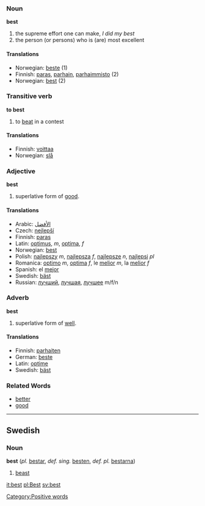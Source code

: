 ===Noun===
'''best'''
#the supreme effort one can make, ''I did my best''  
#the person (or persons) who is (are) most excellent 

====Translations====
*Norwegian: [[beste]] (1)
*Finnish: [[paras]], [[parhain]], [[parhaimmisto]] (2)
*Norwegian: [[best]] (2)

===Transitive verb===
'''to best'''
# to [[beat]] in a contest

====Translations====
*Finnish: [[voittaa]]
*Norwegian: [[slå]]

===Adjective===
'''best'''
# superlative form of [[good]].

====Translations====
*Arabic: [[الأفضل]]
*Czech: [[nejlepší]]
*Finnish: [[paras]]
*Latin: [[optimus]], ''m'', [[optima]], ''f''
*Norwegian: [[best]]
*Polish: [[najlepszy ]] ''m'', [[najlepsza ]] ''f'', [[najlepsze ]] ''n'', [[najlepsi ]] ''pl''
*Romanica: [[optimo]] ''m'', [[optima]] ''f'', le [[melior]] ''m'', la [[melior]] ''f''
*Spanish: el [[mejor]]
*Swedish: [[bäst]]
*Russian: [[лучший]], [[лучшая]], [[лучшее]] m/f/n

===Adverb===
'''best'''
# superlative form of [[well]].

====Translations====
*Finnish: [[parhaiten]]
*German: [[beste]]
*Latin: [[optime]]
*Swedish: [[bäst]]

===Related Words===
*[[better]]
*[[good]]


----

==Swedish==
===Noun===
'''best''' (''pl.'' [[bestar]], ''def. sing.'' [[besten]], ''def. pl.'' [[bestarna]])

# [[beast]]

[[it:best]]
[[pl:Best]]
[[sv:best]]
[[Category:Positive words]]
